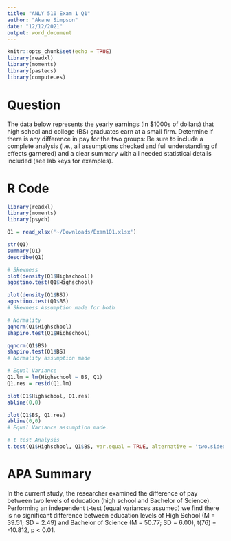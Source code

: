 ```yaml
---
title: "ANLY 510 Exam 1 Q1"
author: "Akane Simpson"
date: "12/12/2021"
output: word_document
---
```


```r
knitr::opts_chunk$set(echo = TRUE)
library(readxl)
library(moments)
library(pastecs)
library(compute.es) 
```

# Question
The data below represents the yearly earnings (in $1000s of dollars) that high school and college (BS) graduates earn at a small firm. Determine if there is any difference in pay for the two groups: Be sure to include a complete analysis (i.e., all assumptions checked and full understanding of effects garnered) and a clear summary with all needed statistical details included (see lab keys for examples).

# R Code
```r
library(readxl)
library(moments)
library(psych)

Q1 = read_xlsx('~/Downloads/Exam1Q1.xlsx')

str(Q1)
summary(Q1)
describe(Q1)

# Skewness
plot(density(Q1$Highschool))
agostino.test(Q1$Highschool)

plot(density(Q1$BS))
agostino.test(Q1$BS)
# Skewness Assumption made for both

# Normality
qqnorm(Q1$Highschool)
shapiro.test(Q1$Highschool)

qqnorm(Q1$BS)
shapiro.test(Q1$BS)
# Normality assumption made

# Equal Variance
Q1.lm = lm(Highschool ~ BS, Q1)
Q1.res = resid(Q1.lm)

plot(Q1$Highschool, Q1.res)
abline(0,0)

plot(Q1$BS, Q1.res)
abline(0,0)
# Equal Variance assumption made.

# t test Analysis
t.test(Q1$Highschool, Q1$BS, var.equal = TRUE, alternative = 'two.sided')

```

# APA Summary

In the current study, the researcher examined the difference of pay between two levels of education (high school and Bachelor of Science). Performing an independent t-test (equal variances assumed) we find there is no significant difference between education levels of High School (M = 39.51; SD = 2.49) and Bachelor of Science (M = 50.77; SD = 6.00), t(76) = -10.812, p < 0.01.
